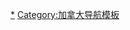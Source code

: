 {{Navbox
|name = 加拿大一级行政区政府首脑
|title = {{CAN}}[[省長_(加拿大)|一级行政区政府首脑]]
|state = uncollapsed
|bodyclass = hlist


|group1 = {{nowrap|10&nbsp;[[省長_(加拿大)|省长]]}}
|list1 =
* {{nowrap|{{flagicon|British Columbia}} [[不列颠哥伦比亚省省长|-{zh-cn:不列颠哥伦比亚; zh-hk:卑詩; zh-tw:不列顛哥倫比亞;}-省省长]]}}
* {{nowrap|{{flagicon|Alberta}} [[阿尔伯塔省省长|-{zh-cn:阿尔伯塔; zh-hk:艾伯塔; zh-tw:亞伯達;}-省省长]]}}
* {{nowrap|{{flagicon|Saskatchewan}} [[薩克其萬省省長|-{zh-cn:萨斯喀彻温; zh-hk:薩斯喀徹溫; zh-tw:薩克其萬;}-省省长]]}}
* {{nowrap|{{flagicon|Manitoba}} [[緬尼托巴省省長|-{zh-cn:马尼托巴; zh-hk:曼尼托巴; zh-tw:曼尼托巴;}-省省长]]}}
* {{nowrap|{{flagicon|Ontario}} [[安大略省省長|安大略省省长]]}}
* {{nowrap|{{flagicon|Quebec}} [[魁北克省省长|魁北克省省长]]}}
* {{nowrap|{{flagicon|New Brunswick}} [[新不伦瑞克省省长|-{zh-cn:新不伦瑞克; zh-hk:紐賓士域; zh-tw:新伯倫瑞克;}-省省长]]}}
* {{nowrap|{{flagicon|Nova Scotia}} [[诺瓦斯科舍省省长|-{zh-cn:新斯科舍; zh-hk:諾華斯高沙; zh-tw:新斯科細亞;}-省省长]]}}
* {{nowrap|{{flagicon|Prince Edward Island}} [[爱德华王子岛省省长|愛德華王子島省省长]]}}
* {{nowrap|{{flagicon|Newfoundland and Labrador}} [[纽芬兰与拉布拉多省省长|紐芬蘭與拉布拉多省省长]]}}

|group2 = {{nowrap|3&nbsp;[[省長_(加拿大)|地区长官]]}}
|list2 =
* {{nowrap|{{flagicon|Yukon}} [[育空地区长官|育空地区长官]]}}
* {{nowrap|{{flagicon|Northwest Territories}} [[西北地区长官|西北地區长官]]}}
* {{nowrap|{{flagicon|Nunavut}} [[努納武特地區長官|努納武特地区长官]]}}

|below   =
* {{icon|Category}} '''[[:Category:加拿大|分类]]'''
* {{icon|Portal}} '''[[Portal:加拿大|主题]]'''
* {{icon|WikiProject}} '''[[Wikipedia:加拿大专题|专题]]'''
}}<noinclude>

[[Category:加拿大省份和地區|*]]
[[Category:加拿大导航模板]]
</noinclude>
